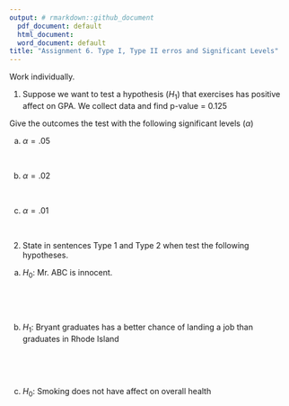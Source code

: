 ```yaml
---
output: # rmarkdown::github_document
  pdf_document: default
  html_document:
  word_document: default
title: "Assignment 6. Type I, Type II erros and Significant Levels" 
---
```


Work individually. 


1. Suppose we want to test a hypothesis ($H_1$) that exercises has positive affect on GPA. We collect data and find p-value = 0.125


Give the outcomes the test with the following significant levels ($\alpha$)

a. $\alpha = .05$

\

b. $\alpha =.02$

\

c. $\alpha = .01$

\

2. State in sentences Type 1 and Type 2 when test the following hypotheses. 

a. $H_0$: Mr. ABC is innocent. 

\

\


b. $H_1$: Bryant graduates has a better chance of landing a job than graduates in Rhode Island

\

\

c.  $H_0$: Smoking does not have affect on overall health